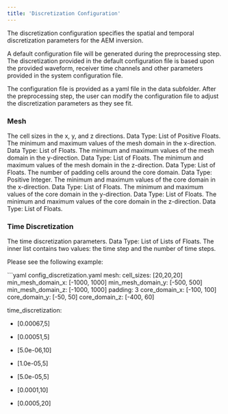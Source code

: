 ```yaml
---
title: 'Discretization Configuration'
---
```


The discretization configuration specifies the spatial and temporal discretization parameters for the AEM inversion. 

A default configuration file will be generated during the preprocessing step. The discretization provided in the default configuration file is based upon the provided waveform, receiver time channels and other parameters provided in the system configuration file.

The configuration file is provided as a yaml file in the data subfolder. After the preprocessing step, the user can modify the configuration file to adjust the discretization parameters as they see fit.

### Mesh

<AccordionGroup>
  <Accordion  title="Cell Sizes (cell_sizes)">
    The cell sizes in the x, y, and z directions. Data Type: List of Positive Floats.
    </Accordion>
    <Accordion  title="Minimum Mesh Domain X (min_mesh_domain_x)">
    The minimum and maximum values of the mesh domain in the x-direction. Data Type: List of Floats.
    </Accordion>
    <Accordion  title="Minimum Mesh Domain Y (min_mesh_domain_y)">
    The minimum and maximum values of the mesh domain in the y-direction. Data Type: List of Floats.
    </Accordion>
    <Accordion  title="Minimum Mesh Domain Z (min_mesh_domain_z)">
    The minimum and maximum values of the mesh domain in the z-direction. Data Type: List of Floats.
    </Accordion>
    <Accordion  title="Padding (padding)">
    The number of padding cells around the core domain. Data Type: Positive Integer.
    </Accordion>
    <Accordion  title="Core Domain X (core_domain_x)">
    The minimum and maximum values of the core domain in the x-direction. Data Type: List of Floats.
    </Accordion>
    <Accordion  title="Core Domain Y (core_domain_y)">
    The minimum and maximum values of the core domain in the y-direction. Data Type: List of Floats.
    </Accordion>
    <Accordion  title="Core Domain Z (core_domain_z)">
    The minimum and maximum values of the core domain in the z-direction. Data Type: List of Floats.
    </Accordion>
</AccordionGroup>

### Time Discretization

<AccordionGroup>
  <Accordion  title="Time Discretization">
    The time discretization parameters. Data Type: List of Lists of Floats.
    The inner list contains two values: the time step and the number of time steps.
    </Accordion>    
</AccordionGroup>

Please see the following example: 

<Accordion title="Example Discretization Configuration File:">
  ```yaml config_discretization.yaml
  mesh: 
  cell_sizes: [20,20,20]
  min_mesh_domain_x: [-1000, 1000]
  min_mesh_domain_y: [-500, 500]
  min_mesh_domain_z: [-1000, 1000]
  padding: 3
  core_domain_x: [-100, 100]  
  core_domain_y: [-50, 50]
  core_domain_z: [-400, 60] 
  
time_discretization: 
- [0.00067,5]
- [0.00051,5]
- [5.0e-06,10]
- [1.0e-05,5]
- [5.0e-05,5]
- [0.0001,10]
- [0.0005,20]

  ```
</Accordion>